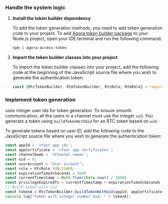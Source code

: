 
### Handle the system logic

1.  **Install the <Vg k="COMPANY" /> token builder dependency**

    To add the token generation methods, you need to add <Vg k="COMPANY" /> token generation code to your project. To add [Agora token builder package](https://github.com/AgoraIO/Tools/tree/master/DynamicKey/AgoraDynamicKey/nodejs) to your Node.js project, open your IDE terminal and run the following command:

    ``` bash
    npm i agora-access-token
    ```

2.  **Import the <Vg k="COMPANY" /> token builder classes into your project**

    To import the <Vg k="COMPANY" /> token builder classes into your project, add the following code at the beginning of the JavaScript source file where you wish to generate the authentication token:

    ``` javascript
    const {RtcTokenBuilder, RtmTokenBuilder, RtcRole, RtmRole} = require('agora-access-token')
    ```

### **Implement token generation**

<Vg k="AGORA_BACKEND" /> uses integer user Ids for token generation. To ensure smooth communication, all the users in a channel must use the integer `uid`. You generate a token using `buildTokenWithUid` for an RTC token based on `uid`.

To generate tokens based on user ID, add the following code to the JavaScript source file where you wish to generate the authentication token:

``` javascript
const appId = '<Your app id>';
const appCertificate = '<Your app certificate>';
const channelName = '<Channel name>';
const uid = 0;
const userAccount = "User account";
const role = RtcRole.PUBLISHER;
const expirationTimeInSeconds = 3600
const currentTimestamp = Math.floor(Date.now() / 1000)
const privilegeExpiredTs = currentTimestamp + expirationTimeInSeconds
// Build token with uid
const tokenA = RtcTokenBuilder.buildTokenWithUid(appId, appCertificate, channelName, uid, role, privilegeExpiredTs);
console.log("Token with integer number Uid: " + tokenA);

```

